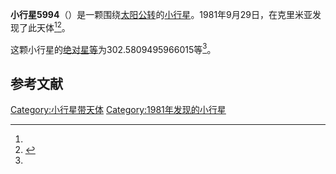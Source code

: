 {{Infobox planet
| bgcolour = #FFFFC0
| name = 5994 Yakubovich
| symbol = 
| image = 
| caption = 
| discovery = yes
| discovery_ref = 
| discoverer = {{link-en|柳德米拉·瓦斯列娜·朱然勒娃|Lyudmila Vasilyevna Zhuravleva}}
| discovery_site = [[克里米亚|克里米亚]] 
| discovered = 1981年9月29日
| designations = yes
| mp_name = 
| named_after = 
| alt_names = 1981 SZ7/ 1971 UR4 / 1981 UN10 / 1981 WN4
| mp_category = [[主带小行星|主带小行星]]
| orbit_ref = <ref name="a">[http://ssd.jpl.nasa.gov/sbdb.cgi?sstr=5994 5994 Yakubovich] {{Wayback|url=http://ssd.jpl.nasa.gov/sbdb.cgi?sstr=5994 |date=20201124022715 }}，小行星數據庫瀏覽器（JPL Small-Body Database Browser）－[[美国国家航空航天局|美国国家航空航天局]]喷气推进实验室</ref>
| epoch = 2456400.5 (2013年4月18日更新)
| aphelion = {{convert|3.504411898185035|AU|km|3|abbr=on|lk=out}}
| perihelion = {{convert|2.195125381853936|AU|km|3|abbr=on}}
| semimajor = {{convert|2.849768640019485|AU|km|3|abbr=on}}
| eccentricity = 0.229718037
| period = 1757.166162 [[日|日]]<br />4.81[[儒略年|儒略年]]
| avg_speed = 
| inclination = 13.59507796778182
| asc_node = 31.77141793348278
| mean_anomaly = 
| arg_peri = 302.5809495966015
| satellites = 
| physical_characteristics = yes
| dimensions = 
| mass = 
| density = 
| surface_grav = 
| escape_velocity = 
| sidereal_day = 
| axial_tilt = 
| pole_ecliptic_lat = 
| pole_ecliptic_lon = 
| albedo = 
| temperatures= 
| temp_name1 = 
| mean_temp_1 = 
| max_temp_1 = 
| temp_name2 = 
| max_temp_2 = 
| spectral_type = 
| abs_magnitude = 302.5809495966015
}}

'''小行星5994'''（{{lang-en|5994 Yakubovich}}）是一颗围绕[[太阳|太阳]][[公转|公转]]的[[小行星|小行星]]。1981年9月29日，{{link-en|柳德米拉·瓦斯列娜·朱然勒娃|Lyudmila Vasilyevna Zhuravleva}}在克里米亚发现了此天体<ref name="a" /><ref>{{cite news|title=小行星列表|url=http://cfa-www.harvard.edu/iau/lists/NumberedMPs.txt|accessdate=2013-07-08|newspaper=哈佛大学|archive-date=2008-05-17|archive-url=https://web.archive.org/web/20080517010638/http://cfa-www.harvard.edu/iau/lists/NumberedMPs.txt|dead-url=no}}</ref>。

这颗小行星的[[绝对星等|绝对星等]]为302.5809495966015等<ref name="a" />。

==参考文献==
{{reflist}}
{{Minor Planet Number|[[小行星5993|小行星5993]]|[[小行星5995|小行星5995]]}}

{{小天体}}

[[Category:小行星带天体|Category:小行星带天体]]
[[Category:1981年发现的小行星|Category:1981年发现的小行星]]

{{asteroid-stub}}